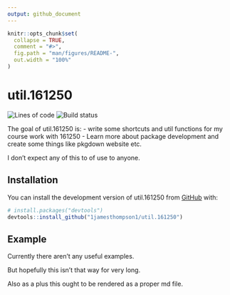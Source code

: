 ```yaml
---
output: github_document
---
```


<!-- README.md is generated from README.Rmd. Please edit that file -->

```r
knitr::opts_chunk$set(
  collapse = TRUE,
  comment = "#>",
  fig.path = "man/figures/README-",
  out.width = "100%"
)
```

# util.161250

<!-- badges: start -->
![Lines of code](https://tokei.rs/b1/github/1jamesthompson1/util.161250?category=lines)
![Build status](https://img.shields.io/github/actions/workflow/status/1jamesthompson1/util.161250/check-standard.yaml)
<!-- badges: end -->

The goal of util.161250 is:
- write some shortcuts and util functions for my course work with 161250
- Learn more about package development and create some things like pkgdown website etc.

I don't expect any of this to of use to anyone.

## Installation

You can install the development version of util.161250 from [GitHub](https://github.com/) with:

``` r
# install.packages("devtools")
devtools::install_github("1jamesthompson1/util.161250")
```

## Example

Currently there aren't any useful examples.

But hopefully this isn't that way for very long.

Also as a plus this ought to be rendered as a proper md file.
